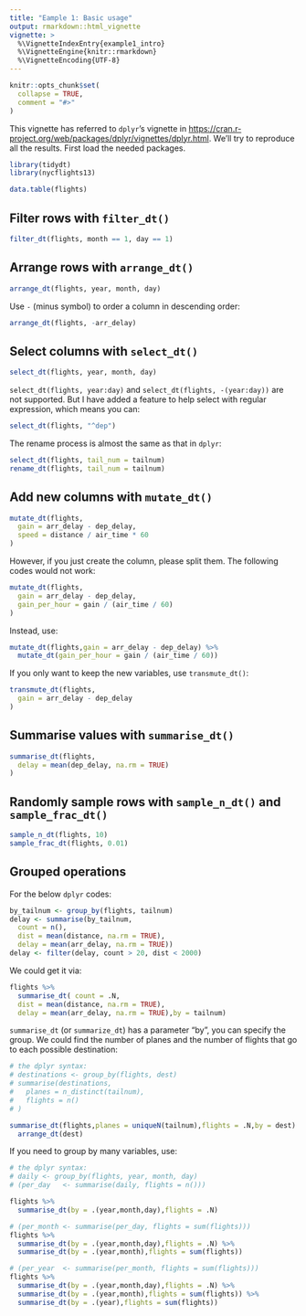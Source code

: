 ---
title: "Eample 1: Basic usage"
output: rmarkdown::html_vignette
vignette: >
  %\VignetteIndexEntry{example1_intro}
  %\VignetteEngine{knitr::rmarkdown}
  %\VignetteEncoding{UTF-8}
---

```{r, include = FALSE}
knitr::opts_chunk$set(
  collapse = TRUE,
  comment = "#>"
)
```

This vignette has referred to `dplyr`'s vignette in <https://cran.r-project.org/web/packages/dplyr/vignettes/dplyr.html>. We'll try to reproduce all the results. First load the needed packages.

```{r}
library(tidydt)
library(nycflights13)

data.table(flights)
```

## Filter rows with `filter_dt()`
```{r}
filter_dt(flights, month == 1, day == 1)
```

## Arrange rows with `arrange_dt()`
```{r}
arrange_dt(flights, year, month, day)
```

  Use `-` (minus symbol) to order a column in descending order:
```{r}
arrange_dt(flights, -arr_delay)
```

## Select columns with `select_dt()`

```{r}
select_dt(flights, year, month, day)
```

  `select_dt(flights, year:day)` and `select_dt(flights, -(year:day))` are not supported. But I have added a feature to help select with regular expression, which means you can:
```{r}
select_dt(flights, "^dep")
```
  The rename process is almost the same as that in `dplyr`:
```{r}
select_dt(flights, tail_num = tailnum)
rename_dt(flights, tail_num = tailnum)
```
  
## Add new columns with `mutate_dt()`
```{r}
mutate_dt(flights,
  gain = arr_delay - dep_delay,
  speed = distance / air_time * 60
)
```
  
  However, if you just create the column, please split them. The following codes would not work:
```{r,eval=FALSE}
mutate_dt(flights,
  gain = arr_delay - dep_delay,
  gain_per_hour = gain / (air_time / 60)
)
```
  Instead, use:
```{r}
mutate_dt(flights,gain = arr_delay - dep_delay) %>%
  mutate_dt(gain_per_hour = gain / (air_time / 60))
```
  
  If you only want to keep the new variables, use `transmute_dt()`:
```{r}
transmute_dt(flights,
  gain = arr_delay - dep_delay
)
```
  
## Summarise values with `summarise_dt()`
```{r}
summarise_dt(flights,
  delay = mean(dep_delay, na.rm = TRUE)
)
```

## Randomly sample rows with `sample_n_dt()` and `sample_frac_dt()`
```{r}
sample_n_dt(flights, 10)
sample_frac_dt(flights, 0.01)
```

## Grouped operations
  For the below `dplyr` codes:
```{r,eval=FALSE}
by_tailnum <- group_by(flights, tailnum)
delay <- summarise(by_tailnum,
  count = n(),
  dist = mean(distance, na.rm = TRUE),
  delay = mean(arr_delay, na.rm = TRUE))
delay <- filter(delay, count > 20, dist < 2000)
```
  We could get it via:
```{r}
flights %>% 
  summarise_dt( count = .N,
  dist = mean(distance, na.rm = TRUE),
  delay = mean(arr_delay, na.rm = TRUE),by = tailnum)
```
  `summarise_dt` (or `summarize_dt`) has a parameter "by", you can specify the group.
  We could find the number of planes and the number of flights that go to each possible destination:
```{r}
# the dplyr syntax:
# destinations <- group_by(flights, dest)
# summarise(destinations,
#   planes = n_distinct(tailnum),
#   flights = n()
# )

summarise_dt(flights,planes = uniqueN(tailnum),flights = .N,by = dest) %>% 
  arrange_dt(dest)

```
  If you need to group by many variables, use:
```{r}
# the dplyr syntax:
# daily <- group_by(flights, year, month, day)
# (per_day   <- summarise(daily, flights = n()))

flights %>% 
  summarise_dt(by = .(year,month,day),flights = .N)

# (per_month <- summarise(per_day, flights = sum(flights)))
flights %>% 
  summarise_dt(by = .(year,month,day),flights = .N) %>% 
  summarise_dt(by = .(year,month),flights = sum(flights))

# (per_year  <- summarise(per_month, flights = sum(flights)))
flights %>% 
  summarise_dt(by = .(year,month,day),flights = .N) %>% 
  summarise_dt(by = .(year,month),flights = sum(flights)) %>% 
  summarise_dt(by = .(year),flights = sum(flights))
```
  


